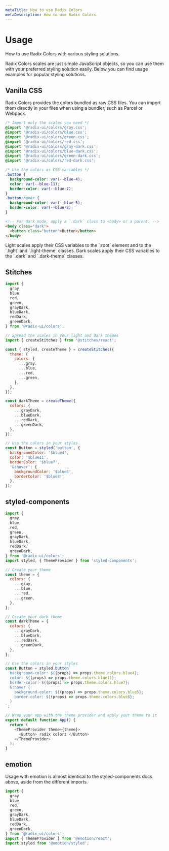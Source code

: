 ```yaml
---
metaTitle: How to use Radix Colors
metaDescription: How to use Radix Colors.
---
```


# Usage

<Description>
  How to use Radix Colors with various styling solutions.
</Description>

Radix Colors scales are just simple JavaScript objects, so you can use them with your preferred styling solution easily. Below you can find usage examples for popular styling solutions.

## Vanilla CSS

Radix Colors provides the colors bundled as raw CSS files. You can import them directly in your files when using a bundler, such as Parcel or Webpack.

```css
/* Import only the scales you need */
@import '@radix-ui/colors/gray.css';
@import '@radix-ui/colors/blue.css';
@import '@radix-ui/colors/green.css';
@import '@radix-ui/colors/red.css';
@import '@radix-ui/colors/gray-dark.css';
@import '@radix-ui/colors/blue-dark.css';
@import '@radix-ui/colors/green-dark.css';
@import '@radix-ui/colors/red-dark.css';

/* Use the colors as CSS variables */
.button {
  background-color: var(--blue-4);
  color: var(--blue-11);
  border-color: var(--blue-7);
}
.button:hover {
  background-color: var(--blue-5);
  border-color: var(--blue-8);
}
```

```html
<!-- For dark mode, apply a `.dark` class to <body> or a parent. -->
<body class="dark">
  <button class="button">Button</button>
</body>
```

<Note>
  Light scales apply their CSS variables to the `:root` element and to the
  `.light` and `.light-theme` classes. Dark scales apply their CSS variables to
  the `.dark` and `.dark-theme` classes.
</Note>

## Stitches

```jsx
import {
  gray,
  blue,
  red,
  green,
  grayDark,
  blueDark,
  redDark,
  greenDark,
} from '@radix-ui/colors';

// Spread the scales in your light and dark themes
import { createStitches } from '@stitches/react';

const { styled, createTheme } = createStitches({
  theme: {
    colors: {
      ...gray,
      ...blue,
      ...red,
      ...green,
    },
  },
});

const darkTheme = createTheme({
  colors: {
    ...grayDark,
    ...blueDark,
    ...redDark,
    ...greenDark,
  },
});

// Use the colors in your styles
const Button = styled('button', {
  backgroundColor: '$blue4',
  color: '$blue11',
  borderColor: '$blue7',
  '&:hover': {
    backgroundColor: '$blue5',
    borderColor: '$blue8',
  },
});
```

## styled-components

```js
import {
  gray,
  blue,
  red,
  green,
  grayDark,
  blueDark,
  redDark,
  greenDark,
} from '@radix-ui/colors';
import styled, { ThemeProvider } from 'styled-components';

// Create your theme
const theme = {
  colors: {
    ...gray,
    ...blue,
    ...red,
    ...green,
  },
};

// Create your dark theme
const darkTheme = {
  colors: {
    ...grayDark,
    ...blueDark,
    ...redDark,
    ...greenDark,
  },
};

// Use the colors in your styles
const Button = styled.button`
  background-color: ${(props) => props.theme.colors.blue4};
  color: ${(props) => props.theme.colors.blue11};
  border-color: ${(props) => props.theme.colors.blue7};
  &:hover {
    background-color: ${(props) => props.theme.colors.blue5};
    border-color: ${(props) => props.theme.colors.blue8};
  }
`;

// Wrap your app with the theme provider and apply your theme to it
export default function App() {
  return (
    <ThemeProvider theme={theme}>
      <Button> radix colorz </Button>
    </ThemeProvider>
  );
}
```

## emotion

Usage with emotion is almost identical to the styled-components docs above, aside from the different imports.

```js
import {
  gray,
  blue,
  red,
  green,
  grayDark,
  blueDark,
  redDark,
  greenDark,
} from '@radix-ui/colors';
import { ThemeProvider } from '@emotion/react';
import styled from '@emotion/styled';
```
